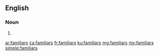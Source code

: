 ==English==

===Noun===
{{head|en|plural}}

# {{plural of|familiar|lang=en|nocat=1}}

[[ar:familiars]]
[[ca:familiars]]
[[fr:familiars]]
[[ku:familiars]]
[[mg:familiars]]
[[my:familiars]]
[[simple:familiars]]